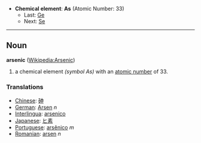 *'''Chemical element''': '''As''' (Atomic Number: 33)
**Last: [[Germanium|Ge]]
**Next: [[Selenium|Se]]
----
== Noun ==
'''arsenic''' ([[en:Arsenic|Wikipedia:Arsenic]])

# a chemical element ''(symbol As)'' with an [[atomic number]] of 33.

===Translations===
*[[Chinese]]: [[砷]]
*[[German]]: [[Arsen]] ''n''
*[[Interlingua]]: [[arsenico]]
*[[Japanese]]: [[ヒ素]]
*[[Portuguese]]: [[arsênico]] ''m''
*[[Romanian]]: [[arsen]] ''n''